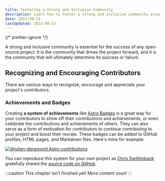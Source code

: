 ```yaml
---
title: Fostering a Strong and Inclusive Community
description: Learn how to foster a strong and inclusive community around your open-source project.
date: 2023-09-23
lastUpdated: 2023-09-23
---
```


{/* prettier-ignore */}
<p class="lead">A strong and inclusive community is essential for the success of any open-source project. It is the community that drives the project forward, and it is the community that will ultimately determine its success or failure.</p>

## Recognizing and Encouraging Contributors

There are various ways to recognize, encourage and appreciate your project's contributors.

### Achievements and Badges

Creating **a system of achievements** like [Astro Badges](https://astro.badg.es/) is a great way for your contributors to show off their contributions and achievements, or even celebrate the contributions and achievements of others. They can also serve as a form of motivation for contributors to continue contributing to your project and boost their morale. These badges can be added to GitHub profiles, HTML pages, and Markdown files. Here's mine for example:

[![@julien-deramond Astro contributions](https://astro.badg.es/v2/contributor/julien-deramond.svg)](https://astro.badg.es/contributor/julien-deramond/)

You can reproduce this system for your own project as [Chris Swithinbank](https://github.com/delucis) gratefully shared the [source code on GitHub](https://github.com/delucis/astro-badge).

:::caution
This chapter isn't finished yet! More content soon!
:::
